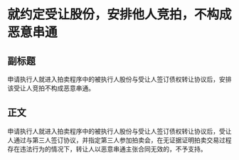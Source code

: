 # 就约定受让股份，安排他人竞拍，不构成恶意串通
## 副标题
申请执行人就进入拍卖程序中的被执行人股份与受让人签订债权转让协议后，安排该受让人竞拍不构成恶意串通。
## 正文
申请执行人就进入拍卖程序中的被执行人股份与受让人签订债权转让协议后，受让人通过与第三人签订协议，并指定第三人参加拍卖会，在无证据证明拍卖交易过程存在违法行为的情况下，转让人以恶意串通主张合同无效的，不予支持。